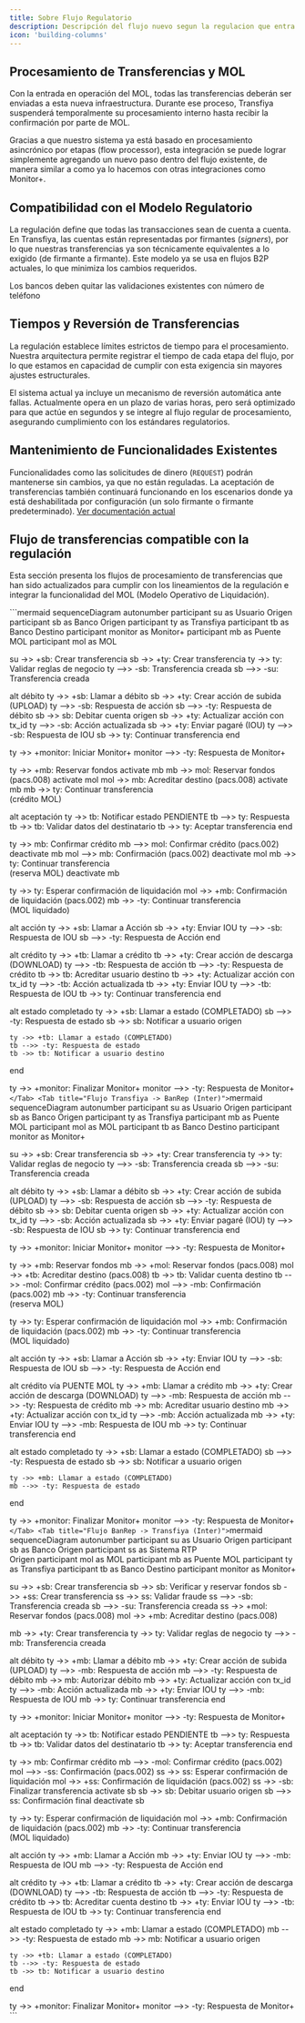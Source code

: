 ```yaml
---
title: Sobre Flujo Regulatorio
description: Descripción del flujo nuevo segun la regulacion que entra en vigor este 2025
icon: 'building-columns'
---
```


## Procesamiento de Transferencias y MOL

Con la entrada en operación del MOL, todas las transferencias deberán ser enviadas a esta nueva infraestructura. Durante ese proceso, Transfiya suspenderá temporalmente su procesamiento interno hasta recibir la confirmación por parte de MOL.

<Info>
Gracias a que nuestro sistema ya está basado en procesamiento asincrónico por etapas (flow processor), esta integración se puede lograr simplemente agregando un nuevo paso dentro del flujo existente, de manera similar a como ya lo hacemos con otras integraciones como Monitor+.
</Info>

## Compatibilidad con el Modelo Regulatorio

La regulación define que todas las transacciones sean de cuenta a cuenta. En Transfiya, las cuentas están representadas por firmantes (*signers*), por lo que nuestras transferencias ya son técnicamente equivalentes a lo exigido (de firmante a firmante). Este modelo ya se usa en flujos B2P actuales, lo que minimiza los cambios requeridos.

<Warning>
Los bancos deben quitar las validaciones existentes con número de teléfono
</Warning>

## Tiempos y Reversión de Transferencias

La regulación establece límites estrictos de tiempo para el procesamiento. Nuestra arquitectura permite registrar el tiempo de cada etapa del flujo, por lo que estamos en capacidad de cumplir con esta exigencia sin mayores ajustes estructurales.

<Warning>
El sistema actual ya incluye un mecanismo de reversión automática ante fallas. Actualmente opera en un plazo de varias horas, pero será optimizado para que actúe en segundos y se integre al flujo regular de procesamiento, asegurando cumplimiento con los estándares regulatorios.
</Warning>

## Mantenimiento de Funcionalidades Existentes

Funcionalidades como las solicitudes de dinero (`REQUEST`) podrán mantenerse sin cambios, ya que no están reguladas. La aceptación de transferencias también continuará funcionando en los escenarios donde ya está deshabilitada por configuración (un solo firmante o firmante predeterminado).
<a href="https://docs.achtin.com/auth" target="_blank" rel="noopener noreferrer">
  Ver documentación actual
</a>

## Flujo de transferencias compatible con la regulación

Esta sección presenta los flujos de procesamiento de transferencias que han sido actualizados para cumplir con los lineamientos de la regulación e integrar la funcionalidad del MOL (Modelo Operativo de Liquidación).

<Tabs>
    <Tab title="Flujo Transfiya -> Transfiya (Intra)">
    ```mermaid
    sequenceDiagram
  autonumber
  participant su as Usuario Origen
  participant sb as Banco Origen
  participant ty as Transfiya
  participant tb as Banco Destino
  participant monitor as Monitor+
  participant mb as Puente MOL
  participant mol as MOL

  su ->> +sb: Crear transferencia
  sb ->> +ty: Crear transferencia
  ty ->> ty: Validar reglas de negocio
  ty -->> -sb: Transferencia creada
  sb -->> -su: Transferencia creada

  alt débito
    ty ->> +sb: Llamar a débito
    sb ->> +ty: Crear acción de subida (UPLOAD)
    ty -->> -sb: Respuesta de acción
    sb -->> -ty: Respuesta de débito
    sb ->> sb: Debitar cuenta origen
    sb ->> +ty: Actualizar acción con tx_id
    ty -->> -sb: Acción actualizada
    sb ->> +ty: Enviar pagaré (IOU)
    ty -->> -sb: Respuesta de IOU
    sb ->> ty: Continuar transferencia
  end

  ty ->> +monitor: Iniciar Monitor+
  monitor -->> -ty: Respuesta de Monitor+

  ty ->> +mb: Reservar fondos
  activate mb
  mb ->> mol: Reservar fondos (pacs.008)
  activate mol
  mol ->> mb: Acreditar destino (pacs.008)
  activate mb
  mb ->> ty: Continuar transferencia<br />(crédito MOL)

  alt aceptación
    ty ->> tb: Notificar estado PENDIENTE
    tb -->> ty: Respuesta
    tb ->> tb: Validar datos del destinatario
    tb ->> ty: Aceptar transferencia
  end

  ty ->> mb: Confirmar crédito
  mb -->> mol: Confirmar crédito (pacs.002)
  deactivate mb
  mol -->> mb: Confirmación (pacs.002)
  deactivate mol
  mb ->> ty: Continuar transferencia<br />(reserva MOL)
  deactivate mb

  ty ->> ty: Esperar confirmación de liquidación
  mol ->> +mb: Confirmación de liquidación (pacs.002)
  mb ->> -ty: Continuar transferencia<br />(MOL liquidado)

  alt acción
    ty ->> +sb: Llamar a Acción
    sb ->> +ty: Enviar IOU
    ty -->> -sb: Respuesta de IOU
    sb -->> -ty: Respuesta de Acción
  end

  alt crédito
    ty ->> +tb: Llamar a crédito
    tb ->> +ty: Crear acción de descarga (DOWNLOAD)
    ty -->> -tb: Respuesta de acción
    tb -->> -ty: Respuesta de crédito
    tb ->> tb: Acreditar usuario destino
    tb ->> +ty: Actualizar acción con tx_id
    ty -->> -tb: Acción actualizada
    tb ->> +ty: Enviar IOU
    ty -->> -tb: Respuesta de IOU
    tb ->> ty: Continuar transferencia
  end

  alt estado completado
    ty ->> +sb: Llamar a estado (COMPLETADO)
    sb -->> -ty: Respuesta de estado
    sb ->> sb: Notificar a usuario origen

    ty ->> +tb: Llamar a estado (COMPLETADO)
    tb -->> -ty: Respuesta de estado
    tb ->> tb: Notificar a usuario destino
  end

  ty ->> +monitor: Finalizar Monitor+
  monitor -->> -ty: Respuesta de Monitor+
    ```
    </Tab>
    <Tab title="Flujo Transfiya -> BanRep (Inter)">
    ```mermaid
    sequenceDiagram
  autonumber
  participant su as Usuario Origen
  participant sb as Banco Origen
  participant ty as Transfiya
  participant mb as Puente MOL
  participant mol as MOL
  participant tb as Banco Destino
  participant monitor as Monitor+

  su ->> +sb: Crear transferencia
  sb ->> +ty: Crear transferencia
  ty ->> ty: Validar reglas de negocio
  ty -->> -sb: Transferencia creada
  sb -->> -su: Transferencia creada

  alt débito
    ty ->> +sb: Llamar a débito
    sb ->> +ty: Crear acción de subida (UPLOAD)
    ty -->> -sb: Respuesta de acción
    sb -->> -ty: Respuesta de débito
    sb ->> sb: Debitar cuenta origen
    sb ->> +ty: Actualizar acción con tx_id
    ty -->> -sb: Acción actualizada
    sb ->> +ty: Enviar pagaré (IOU)
    ty -->> -sb: Respuesta de IOU
    sb ->> ty: Continuar transferencia
  end

  ty ->> +monitor: Iniciar Monitor+
  monitor -->> -ty: Respuesta de Monitor+

  ty ->> +mb: Reservar fondos
  mb ->> +mol: Reservar fondos (pacs.008)
  mol ->> +tb: Acreditar destino (pacs.008)
  tb ->> tb: Validar cuenta destino
  tb -->> -mol: Confirmar crédito (pacs.002)
  mol -->> -mb: Confirmación (pacs.002)
  mb ->> -ty: Continuar transferencia<br />(reserva MOL)

  ty ->> ty: Esperar confirmación de liquidación
  mol ->> +mb: Confirmación de liquidación (pacs.002)
  mb ->> -ty: Continuar transferencia<br />(MOL liquidado)

  alt acción
    ty ->> +sb: Llamar a Acción
    sb ->> +ty: Enviar IOU
    ty -->> -sb: Respuesta de IOU
    sb -->> -ty: Respuesta de Acción
  end

  alt crédito vía PUENTE MOL
    ty ->> +mb: Llamar a crédito
    mb ->> +ty: Crear acción de descarga (DOWNLOAD)
    ty -->> -mb: Respuesta de acción
    mb -->> -ty: Respuesta de crédito
    mb ->> mb: Acreditar usuario destino
    mb ->> +ty: Actualizar acción con tx_id
    ty -->> -mb: Acción actualizada
    mb ->> +ty: Enviar IOU
    ty -->> -mb: Respuesta de IOU
    mb ->> ty: Continuar transferencia
  end

  alt estado completado
    ty ->> +sb: Llamar a estado (COMPLETADO)
    sb -->> -ty: Respuesta de estado
    sb ->> sb: Notificar a usuario origen

    ty ->> +mb: Llamar a estado (COMPLETADO)
    mb -->> -ty: Respuesta de estado
  end

  ty ->> +monitor: Finalizar Monitor+
  monitor -->> -ty: Respuesta de Monitor+
    ```
    </Tab>
    <Tab title="Flujo BanRep -> Transfiya (Inter)">
    ```mermaid
    sequenceDiagram
  autonumber
  participant su as Usuario Origen
  participant sb as Banco Origen
  participant ss as Sistema RTP<br />Origen
  participant mol as MOL
  participant mb as Puente MOL
  participant ty as Transfiya
  participant tb as Banco Destino
  participant monitor as Monitor+

  su ->> +sb: Crear transferencia
  sb ->> sb: Verificar y reservar fondos
  sb ->> +ss: Crear transferencia
  ss ->> ss: Validar fraude
  ss -->> -sb: Transferencia creada
  sb -->> -su: Transferencia creada
  ss ->> +mol: Reservar fondos (pacs.008)
  mol ->> +mb: Acreditar destino (pacs.008)

  mb ->> +ty: Crear transferencia
  ty ->> ty: Validar reglas de negocio
  ty -->> -mb: Transferencia creada

  alt débito
    ty ->> +mb: Llamar a débito
    mb ->> +ty: Crear acción de subida (UPLOAD)
    ty -->> -mb: Respuesta de acción
    mb -->> -ty: Respuesta de débito
    mb ->> mb: Autorizar débito
    mb ->> +ty: Actualizar acción con tx_id
    ty -->> -mb: Acción actualizada
    mb ->> +ty: Enviar IOU
    ty -->> -mb: Respuesta de IOU
    mb ->> ty: Continuar transferencia
  end

  ty ->> +monitor: Iniciar Monitor+
  monitor -->> -ty: Respuesta de Monitor+

  alt aceptación
    ty ->> tb: Notificar estado PENDIENTE
    tb -->> ty: Respuesta
    tb ->> tb: Validar datos del destinatario
    tb ->> ty: Aceptar transferencia
  end

  ty ->> mb: Confirmar crédito
  mb -->> -mol: Confirmar crédito (pacs.002)
  mol -->> -ss: Confirmación (pacs.002)
  ss ->> ss: Esperar confirmación de liquidación
  mol ->> +ss: Confirmación de liquidación (pacs.002)
  ss ->> -sb: Finalizar transferencia
  activate sb
  sb ->> sb: Debitar usuario origen
  sb -->> ss: Confirmación final
  deactivate sb

  ty ->> ty: Esperar confirmación de liquidación
  mol ->> +mb: Confirmación de liquidación (pacs.002)
  mb ->> -ty: Continuar transferencia<br />(MOL liquidado)

  alt acción
    ty ->> +mb: Llamar a Acción
    mb ->> +ty: Enviar IOU
    ty -->> -mb: Respuesta de IOU
    mb -->> -ty: Respuesta de Acción
  end

  alt crédito
    ty ->> +tb: Llamar a crédito
    tb ->> +ty: Crear acción de descarga (DOWNLOAD)
    ty -->> -tb: Respuesta de acción
    tb -->> -ty: Respuesta de crédito
    tb ->> tb: Acreditar cuenta destino
    tb ->> +ty: Enviar IOU
    ty -->> -tb: Respuesta de IOU
    tb ->> ty: Continuar transferencia
  end

  alt estado completado
    ty ->> +mb: Llamar a estado (COMPLETADO)
    mb -->> -ty: Respuesta de estado
    mb ->> mb: Notificar a usuario origen

    ty ->> +tb: Llamar a estado (COMPLETADO)
    tb -->> -ty: Respuesta de estado
    tb ->> tb: Notificar a usuario destino
  end

  ty ->> +monitor: Finalizar Monitor+
  monitor -->> -ty: Respuesta de Monitor+
    ```
    </Tab>
</Tabs>    
